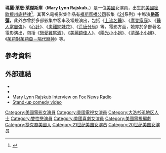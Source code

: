 {{noteTA|G1=24}}
'''瑪麗·萊恩·萊傑斯庫'''（'''Mary Lynn Rajskub'''，{{bd|1971年|6月22日}}）是一位[[美國|美國]]女演員，出生於[[美國|美國]][[密歇根州|密歇根州]][[底特律|底特律]]<ref>{{Cite web |url=http://www.trentontrib.com/trenton-was-first-stage-for-rajskubs-talents.html |title=存档副本 |access-date=2016-02-02 |archive-date=2019-04-25 |archive-url=https://web.archive.org/web/20190425011843/http://trentontrib.com/trenton-was-first-stage-for-rajskubs-talents.html |dead-url=no }}</ref>。其著名電視影集作品有[[福斯廣播公司|福斯廣播公司]]影集《[[24_(電視劇)|24]]系列》中飾演'''[[岳高蓮|岳高蓮]]'''，此外亦曾於多部影集中客串及常規演出，包括《[[欲海医心|上流名醫]]》、《[[摩登家庭|摩登家庭]]》、《[[实习医生格蕾|醫人當自強]]》、《[[心計|心計]]》、《[[患難姊妹花|患難姊妹花]]》、《[[神烦警察|荒唐分局]]》等。電影方面，她亦於多部著名電影演出，包括《[[戀愛雞尾酒|戀愛雞尾酒]]》、《[[美麗蹺佳人|美麗蹺佳人]]》、《[[陽光小小姐|陽光小小姐]]》、《[[陽光清洗|清潔小小姐]]》、《[[茱莉對茱莉亞－隔代廚神|茱莉對茱莉亞－隔代廚神]]》等。

==參考資料==
{{reflist}}
==外部連結==
{{Commonscat|Mary Lynn Rajskub|瑪麗·萊恩·萊傑斯庫}}
* {{IMDb name|707476|Mary Lynn Rajskub}}
*{{twitter|MaryLynnRajskub|Mary Lynn Rajskub}}
* [https://web.archive.org/web/20080516085632/http://www.afewmomentswith.com/ Mary Lynn Rajskub Interview on Fox News Radio]
* [https://web.archive.org/web/20081120093820/http://www.effinfunny.com/mary-lynn-rajskub Stand-up comedy video]

{{DEFAULTSORT:Rajskub, Mary Lynn}}
[[Category:美國電影女演員|Category:美國電影女演員]]
[[Category:美國電視女演員|Category:美國電視女演員]]
[[Category:大洛杉矶地区人士|Category:大洛杉矶地区人士]]
[[Category:雙性戀演員|Category:雙性戀演員]]
[[Category:美國喜劇女演員|Category:美國喜劇女演員]]
[[Category:美國電視編劇|Category:美國電視編劇]]
[[Category:捷克裔美國人|Category:捷克裔美國人]]
[[Category:21世纪美国女演员|Category:21世纪美国女演员]]
[[Category:20世纪美国女演员|Category:20世纪美国女演员]]